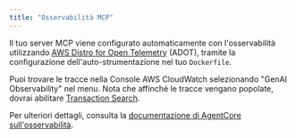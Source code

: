 ```yaml
---
title: "Osservabilità MCP"
---
```




Il tuo server MCP viene configurato automaticamente con l'osservabilità utilizzando [AWS Distro for Open Telemetry](https://aws.amazon.com/otel/) (ADOT), tramite la configurazione dell'auto-strumentazione nel tuo `Dockerfile`.

Puoi trovare le tracce nella Console AWS CloudWatch selezionando "GenAI Observability" nel menu. Nota che affinché le tracce vengano popolate, dovrai abilitare [Transaction Search](https://docs.aws.amazon.com/AmazonCloudWatch/latest/monitoring/CloudWatch-Transaction-Search.html).

Per ulteriori dettagli, consulta la [documentazione di AgentCore sull'osservabilità](https://docs.aws.amazon.com/bedrock-agentcore/latest/devguide/observability-configure.html).